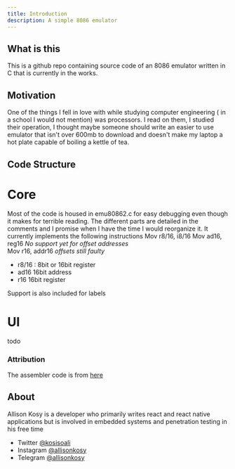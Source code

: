 ```yaml
---
title: Introduction
description: A simple 8086 emulator
---
```


## What is this

This is a github repo containing source code of an 8086 emulator written in C that is currently in the works.

## Motivation

One of the things I fell in love with while studying computer engineering ( in a school I would not mention) was processors. I read on them, I studied their operation, I thought maybe someone should write an easier to use emulator that isn't over 600mb to download and doesn't make my laptop a hot plate capable of boiling a kettle of tea.

## Code Structure

# Core

Most of the code is housed in emu80862.c for easy debugging even though it makes for terrible reading. The different parts are detailed in the comments and I promise when I have the time I would reorganize it. It currently implements the following instructions
Mov r8/16, i8/16
Mov ad16, reg16 _No support yet for offset addresses_  
Mov r16, addr16 _offsets still faulty_

- r8/16 : 8bit or 16bit register
- ad16 16bit address
- r16 16bit register

Support is also included for labels

# UI

todo

### Attribution

The assembler code is from [here](https://github.com/nanochess/tinyasm)

## About

Allison Kosy is a developer who primarily writes react and react native applications but is involved in embedded systems and penetration testing in his free time

- Twitter [@kosisoali](https://twitter.com/kosisoali)
- Instagram [@allisonkosy](https://instagram.com/allisonkosy)
- Telegram [@allisonkosy](https://t.me/allisonkosy)
